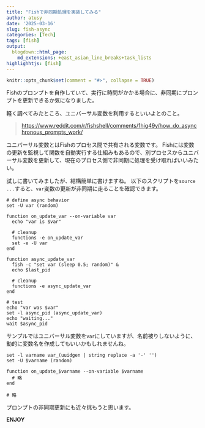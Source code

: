 ```yaml
---
title: "Fishで非同期処理を実装してみる"
author: atusy
date: '2025-03-16'
slug: fish-async
categories: [Tech]
tags: [fish]
output:
  blogdown::html_page:
    md_extensions: +east_asian_line_breaks+task_lists
highlighhtjs: [fish]
---
```


```r
knitr::opts_chunk$set(comment = "#>", collapse = TRUE)
```

Fishのプロンプトを自作していて、実行に時間がかかる場合に、非同期にプロンプトを更新できるか気になりました。

軽く調べてみたところ、ユニバーサル変数を利用するといいよとのこと。

> <https://www.reddit.com/r/fishshell/comments/1hig49y/how_do_asynchronous_prompts_work/>

ユニバーサル変数とはFishのプロセス間で共有される変数です。
Fishには変数の更新を監視して関数を自動実行する仕組みもあるので、別プロセスからユニバーサル変数を更新して、現在のプロセス側で非同期に処理を受け取ればいいみたい。

試しに書いてみましたが、結構簡単に書けますね。
以下のスクリプトを`source ...`すると、`var`変数の更新が非同期に走ることを確認できます。


``` fish
# define async behavior
set -U var (random)

function on_update_var --on-variable var
  echo "var is $var"

  # cleanup
  functions -e on_update_var
  set -e -U var
end

function async_update_var
  fish -c "set var (sleep 0.5; random)" &
  echo $last_pid

  # cleanup
  functions -e async_update_var
end

# test
echo "var was $var"
set -l async_pid (async_update_var)
echo "waiting..."
wait $async_pid
```

サンプルではユニバーサル変数を`var`にしていますが、名前被りしないように、動的に変数名を作成してもいいかもしれませんね。

``` fish
set -l varname var_(uuidgen | string replace -a '-' '')
set -U $varname (random)

function on_update_$varname --on-variable $varname
  # 略
end

# 略
```

プロンプトの非同期更新にも近々挑もうと思います。

**ENJOY**
